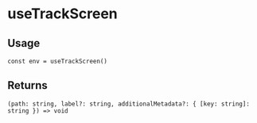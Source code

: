 
<Meta title="triple-web / useTrackScreen" />

# useTrackScreen

## Usage

```tsx
const env = useTrackScreen()
```

## Returns

`(path: string, label?: string, additionalMetadata?: { [key: string]: string }) => void`
